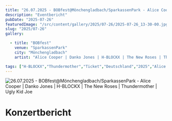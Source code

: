 ```yaml
---
title: "26.07.2025 - BOBfest@Mönchengladbach/SparkassenPark - Alice Cooper | Danko Jones | H-BLOCKX | The New Roses | Thundermother | Ugly Kid Joe"
description: "Eventbericht"
pubDate: "2025-07-26"
featuredImage: "/src/content/gallery/2025/07-26/2025-07-26_13-30-00.jpg"
slug: "2025/07-26"
gallery:

  - title: "BOBfest"
    venue: "SparkassenPark"
    city: "Mönchengladbach"
    artist: "Alice Cooper | Danko Jones | H-BLOCKX | The New Roses | Thundermother | Ugly Kid Joe"

tags: ["H-BLOCKX","Thundermother","Ticket","Deutschland","2025","Alice Cooper","The New Roses","Danko Jones","BOBfest","Festival","Mönchengladbach","SparkassenPark","Ugly Kid Joe"]
---
```

![26.07.2025 - BOBfest@Mönchengladbach/SparkassenPark - Alice Cooper | Danko Jones | H-BLOCKX | The New Roses | Thundermother | Ugly Kid Joe](../../../gallery/2025/07-26/2025-07-26_13-30-00.jpg)

# Konzertbericht
